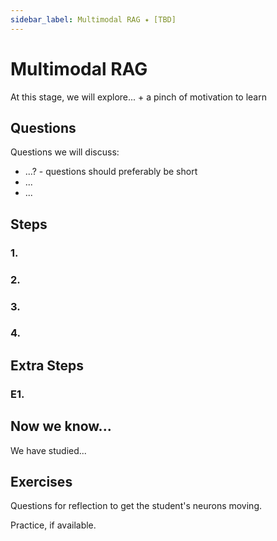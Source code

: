 ```yaml
---
sidebar_label: Multimodal RAG ✦ [TBD]
---
```


# Multimodal RAG

At this stage, we will explore... + a pinch of motivation to learn

## Questions

Questions we will discuss:
- ...? - questions should preferably be short
- ...
- ...

## Steps

### 1. 

### 2.

### 3.

### 4.

## Extra Steps

### E1.

## Now we know...

We have studied...

## Exercises

Questions for reflection to get the student's neurons moving.

Practice, if available.
